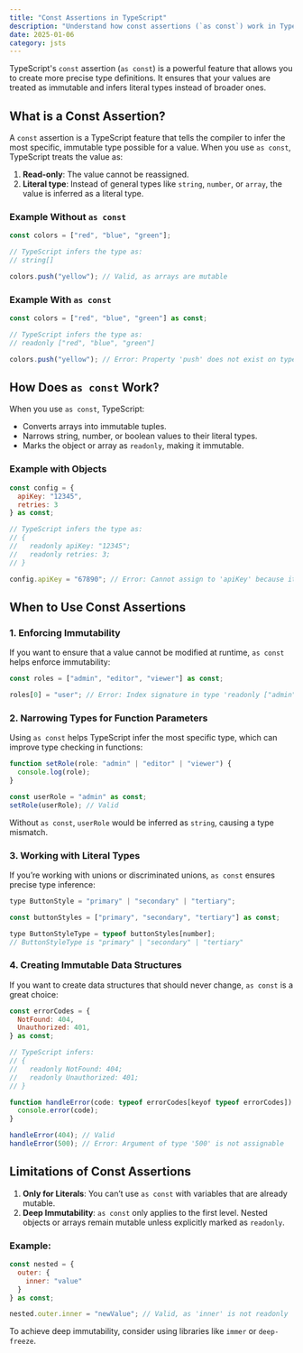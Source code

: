 ```yaml
---
title: "Const Assertions in TypeScript"
description: "Understand how const assertions (`as const`) work in TypeScript and when to use them for more precise type definitions."
date: 2025-01-06
category: jsts
---
```


TypeScript's `const` assertion (`as const`) is a powerful feature that allows you to create more precise type definitions. It ensures that your values are treated as immutable and infers literal types instead of broader ones.

## What is a Const Assertion?

A `const` assertion is a TypeScript feature that tells the compiler to infer the most specific, immutable type possible for a value. When you use `as const`, TypeScript treats the value as:

1. **Read-only**: The value cannot be reassigned.
2. **Literal type**: Instead of general types like `string`, `number`, or `array`, the value is inferred as a literal type.

### Example Without `as const`

```javascript
const colors = ["red", "blue", "green"];

// TypeScript infers the type as:
// string[]

colors.push("yellow"); // Valid, as arrays are mutable
```

### Example With `as const`

```javascript
const colors = ["red", "blue", "green"] as const;

// TypeScript infers the type as:
// readonly ["red", "blue", "green"]

colors.push("yellow"); // Error: Property 'push' does not exist on type 'readonly ["red", "blue", "green"]'

```

## How Does `as const` Work?

When you use `as const`, TypeScript:

- Converts arrays into immutable tuples.
- Narrows string, number, or boolean values to their literal types.
- Marks the object or array as `readonly`, making it immutable.

### Example with Objects

```javascript
const config = {
  apiKey: "12345",
  retries: 3
} as const;

// TypeScript infers the type as:
// {
//   readonly apiKey: "12345";
//   readonly retries: 3;
// }

config.apiKey = "67890"; // Error: Cannot assign to 'apiKey' because it is a read-only property

```

## When to Use Const Assertions

### 1. Enforcing Immutability

If you want to ensure that a value cannot be modified at runtime, `as const` helps enforce immutability:

```javascript
const roles = ["admin", "editor", "viewer"] as const;

roles[0] = "user"; // Error: Index signature in type 'readonly ["admin", "editor", "viewer"]' only permits reading

```

### 2. Narrowing Types for Function Parameters

Using `as const` helps TypeScript infer the most specific type, which can improve type checking in functions:

```javascript
function setRole(role: "admin" | "editor" | "viewer") {
  console.log(role);
}

const userRole = "admin" as const;
setRole(userRole); // Valid

```

Without `as const`, `userRole` would be inferred as `string`, causing a type mismatch.

### 3. Working with Literal Types

If you’re working with unions or discriminated unions, `as const` ensures precise type inference:

```javascript
type ButtonStyle = "primary" | "secondary" | "tertiary";

const buttonStyles = ["primary", "secondary", "tertiary"] as const;

type ButtonStyleType = typeof buttonStyles[number];
// ButtonStyleType is "primary" | "secondary" | "tertiary"

```

### 4. Creating Immutable Data Structures

If you want to create data structures that should never change, `as const` is a great choice:

```javascript
const errorCodes = {
  NotFound: 404,
  Unauthorized: 401,
} as const;

// TypeScript infers:
// {
//   readonly NotFound: 404;
//   readonly Unauthorized: 401;
// }

function handleError(code: typeof errorCodes[keyof typeof errorCodes]) {
  console.error(code);
}

handleError(404); // Valid
handleError(500); // Error: Argument of type '500' is not assignable

```

## Limitations of Const Assertions

1. **Only for Literals**: You can’t use `as const` with variables that are already mutable.
2. **Deep Immutability**: `as const` only applies to the first level. Nested objects or arrays remain mutable unless explicitly marked as `readonly`.

### Example:

```javascript
const nested = {
  outer: {
    inner: "value"
  }
} as const;

nested.outer.inner = "newValue"; // Valid, as 'inner' is not readonly

```

To achieve deep immutability, consider using libraries like `immer` or `deep-freeze`.
